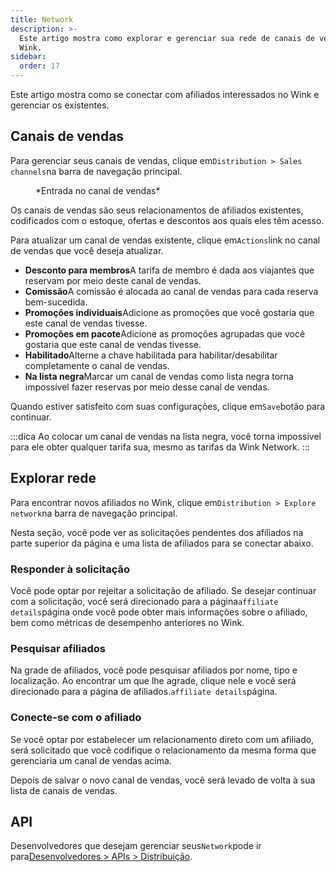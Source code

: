 ```yaml
---
title: Network
description: >-
  Este artigo mostra como explorar e gerenciar sua rede de canais de vendas no
  Wink.
sidebar:
  order: 17
---
```


Este artigo mostra como se conectar com afiliados interessados no Wink e gerenciar os existentes.

## Canais de vendas

Para gerenciar seus canais de vendas, clique em`Distribution > Sales channels`na barra de navegação principal.

<figure>
  <CloudinaryImage width="350" height="402" resize="scale" quality="best" alt="Canal de vendas" src="academy/sales-channel" errorImage="noimage_opaque_nyrtl0.png" />

  <figcaption>*Entrada no canal de vendas*</figcaption>
</figure>


Os canais de vendas são seus relacionamentos de afiliados existentes, codificados com o estoque, ofertas e descontos aos quais eles têm acesso.

Para atualizar um canal de vendas existente, clique em`Actions`link no canal de vendas que você deseja atualizar.

* **Desconto para membros**A tarifa de membro é dada aos viajantes que reservam por meio deste canal de vendas.
* **Comissão**A comissão é alocada ao canal de vendas para cada reserva bem-sucedida.
* **Promoções individuais**Adicione as promoções que você gostaria que este canal de vendas tivesse.
* **Promoções em pacote**Adicione as promoções agrupadas que você gostaria que este canal de vendas tivesse.
* **Habilitado**Alterne a chave habilitada para habilitar/desabilitar completamente o canal de vendas.
* **Na lista negra**Marcar um canal de vendas como lista negra torna impossível fazer reservas por meio desse canal de vendas.

Quando estiver satisfeito com suas configurações, clique em`Save`botão para continuar.

:::dica
Ao colocar um canal de vendas na lista negra, você torna impossível para ele obter qualquer tarifa sua, mesmo as tarifas da Wink Network.
:::

## Explorar rede

Para encontrar novos afiliados no Wink, clique em`Distribution > Explore network`na barra de navegação principal.

Nesta seção, você pode ver as solicitações pendentes dos afiliados na parte superior da página e uma lista de afiliados para se conectar abaixo.

### Responder à solicitação

Você pode optar por rejeitar a solicitação de afiliado. Se desejar continuar com a solicitação, você será direcionado para a página`affiliate details`página onde você pode obter mais informações sobre o afiliado, bem como métricas de desempenho anteriores no Wink.

### Pesquisar afiliados

Na grade de afiliados, você pode pesquisar afiliados por nome, tipo e localização. Ao encontrar um que lhe agrade, clique nele e você será direcionado para a página de afiliados.`affiliate details`página.

### Conecte-se com o afiliado

Se você optar por estabelecer um relacionamento direto com um afiliado, será solicitado que você codifique o relacionamento da mesma forma que gerenciaria um canal de vendas acima.

Depois de salvar o novo canal de vendas, você será levado de volta à sua lista de canais de vendas.

## API

Desenvolvedores que desejam gerenciar seus`Network`pode ir para[Desenvolvedores > APIs > Distribuição](/developers/apis/#distribution-api).

